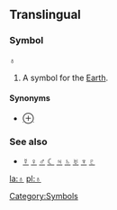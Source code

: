 ==Translingual==
===Symbol===
'''♁'''

#A symbol for the [[Earth]].

====Synonyms====
*[[⊕]]

===See also===
*[[☿]] [[♀]] [[♂]] [[☾]] [[♃]] [[♄]] [[♅]] [[♆]] [[♇]]

[[Category:Symbols]]

[[la:♁]]
[[pl:♁]]